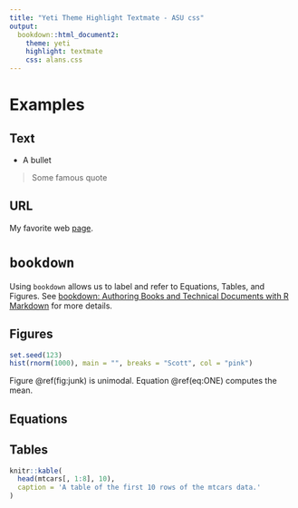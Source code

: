 ```yaml
---
title: "Yeti Theme Highlight Textmate - ASU css"
output:
  bookdown::html_document2:
    theme: yeti
    highlight: textmate
    css: alans.css  
---
```


# Examples
## Text

* A bullet

> Some famous quote

## URL
My favorite web [page](http://www.usms.org/).  

# `bookdown`

Using `bookdown` allows us to label and refer to Equations, Tables, and Figures.  See [bookdown: Authoring Books and Technical Documents with R Markdown](https://bookdown.org/yihui/bookdown/) for more details. 

## Figures

```r
set.seed(123)
hist(rnorm(1000), main = "", breaks = "Scott", col = "pink")
```

Figure \@ref(fig:junk) is unimodal. Equation \@ref(eq:ONE) computes the mean.

## Equations

\begin{equation}
\bar{x} = \sum_{i=1}^{n}\frac{x_i}{n}
(\#eq:ONE)
\end{equation}

\begin{equation}
X \overset{\bullet}{\sim}\mathcal{N}(\mu, \sigma)
(\#eq:TWO)
\end{equation}

## Tables

```r
knitr::kable(
  head(mtcars[, 1:8], 10),
  caption = 'A table of the first 10 rows of the mtcars data.'
)
```
